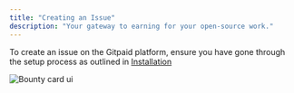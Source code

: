 ```yaml
---
title: "Creating an Issue"
description: "Your gateway to earning for your open-source work."
---
```


To create an issue on the Gitpaid platform, ensure you have gone through the setup process as outlined in [Installation]('../overview/installation.mdx')

<img src="images/bounty_card.jpg" alt="Bounty card ui" />
